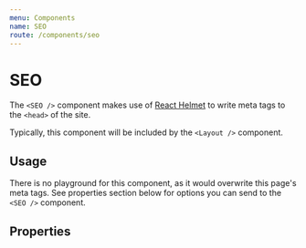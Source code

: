 ```yaml
---
menu: Components
name: SEO
route: /components/seo
---
```




# SEO

The `<SEO />` component makes use of [React Helmet](https://github.com/nfl/react-helmet) to write meta tags to the `<head>` of the site.

Typically, this component will be included by the `<Layout />` component.

## Usage

There is no playground for this component, as it would overwrite this page's meta tags. See properties section below for options you can send to the `<SEO />` component.

## Properties

<Props of={SEO} />
